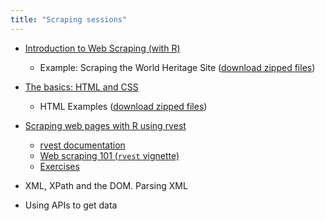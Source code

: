 ```yaml
---
title: "Scraping sessions"
---
```


-   [Introduction to Web Scraping (with R)](sessions/0-Web_Scraping_with_R.pdf)

    -   Example: Scraping the World Heritage Site ([download zipped files](World_Heritage.zip))

-   [The basics: HTML and CSS](1-Introduction_to_HTML_and_CSS.pdf)

    -   HTML Examples ([download zipped files](HTMLexampleFiles.zip))

-   [Scraping web pages with R using rvest](sessions/2-Parsing_HTML.pdf)

    -   [rvest documentation](https://www.rdocumentation.org/packages/rvest/versions/1.0.3 "A help page for rvest powered by DataCamp")
    -   [Web scraping 101 (`rvest` vignette)](https://cran.r-project.org/web/packages/rvest/vignettes/rvest.html)
    -   [Exercises](Exercises/ch-2-Parsing-HTML-Exercises.html)

-   XML, XPath and the DOM. Parsing XML

-   Using APIs to get data
